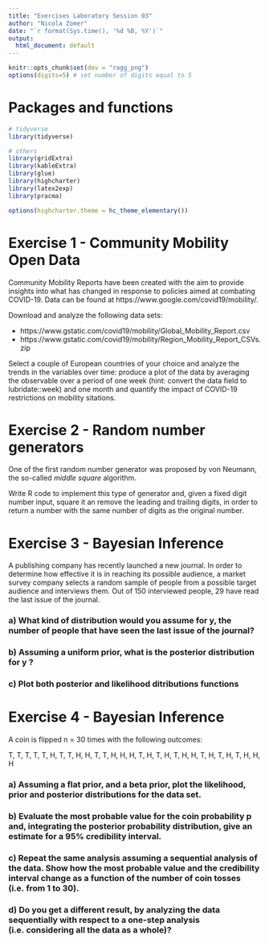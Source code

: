 ```yaml
---
title: "Exercises Laboratory Session 03"
author: "Nicola Zomer"
date: "`r format(Sys.time(), '%d %B, %Y')`"
output:
  html_document: default
---
```


```r
knitr::opts_chunk$set(dev = "ragg_png")
options(digits=5) # set number of digits equal to 5

```

# Packages and functions

```r

# tidyverse
library(tidyverse)

# others
library(gridExtra)
library(kableExtra)
library(glue)
library(highcharter)
library(latex2exp)
library(pracma)

options(highcharter.theme = hc_theme_elementary())

```


# Exercise 1 - Community Mobility Open Data
Community Mobility Reports have been created with the aim to provide insights into what has changed in response to policies aimed at combating COVID-19. Data can be found at https://www.google.com/covid19/mobility/.

Download and analyze the following data sets:

* https://www.gstatic.com/covid19/mobility/Global_Mobility_Report.csv 
* https://www.gstatic.com/covid19/mobility/Region_Mobility_Report_CSVs.zip

Select a couple of European countries of your choice and analyze the trends in the variables over time: produce a plot of the data by averaging the observable over a period of one week (hint: convert the data field to lubridate::week) and one month and quantify the impact of COVID-19 restrictions on mobility sitations.

# Exercise 2 - Random number generators
One of the first random number generator was proposed by von Neumann, the so-called _middle square_ algorithm. 

Write R code to implement this type of generator and, given a fixed digit number input, square it an remove the leading and trailing digits, in order to return a number with the same number of digits as the original number.

# Exercise 3 - Bayesian Inference

A publishing company has recently launched a new journal. In order to determine how effective it is in reaching its possible audience, a market survey company selects a random sample of people from a possible target audience and interviews them. Out of 150 interviewed people, 29 have read the last issue of the journal.

### a) What kind of distribution would you assume for y, the number of people that have seen the last issue of the journal?

### b) Assuming a uniform prior, what is the posterior distribution for y ?

### c) Plot both posterior and likelihood ditributions functions

# Exercise 4 - Bayesian Inference
A coin is flipped n = 30 times with the following outcomes:

T, T, T, T, T, H, T, T, H, H, T, T, H, H, H, T, H, T, H, T, H, H, T, H, T, H, T, H, H, H

### a) Assuming a flat prior, and a beta prior, plot the likelihood, prior and posterior distributions for the data set.

### b) Evaluate the most probable value for the coin probability p and, integrating the posterior probability distribution, give an estimate for a 95% credibility interval.

### c) Repeat the same analysis assuming a sequential analysis of the data. Show how the most probable value and the credibility interval change as a function of the number of coin tosses (i.e. from 1 to 30).

### d) Do you get a different result, by analyzing the data sequentially with respect to a one-step analysis (i.e. considering all the data as a whole)?














